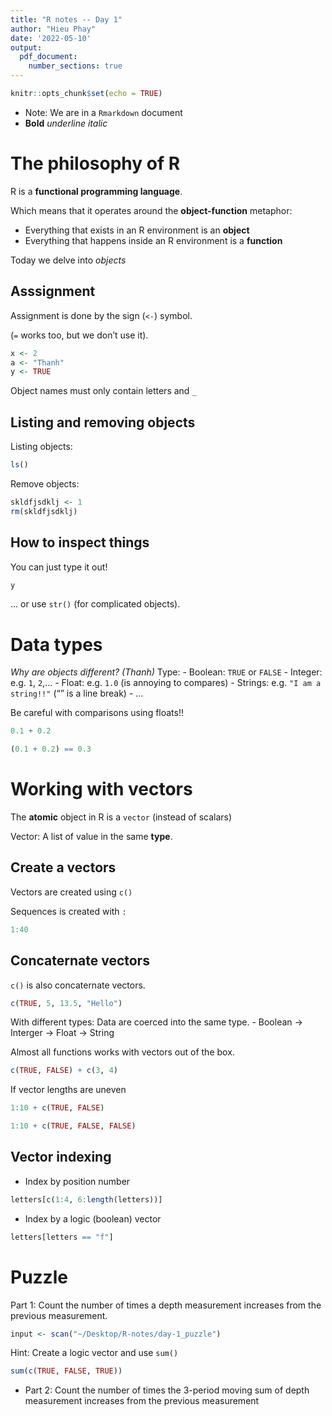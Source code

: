 ```yaml
---
title: "R notes -- Day 1"
author: "Hieu Phay"
date: '2022-05-10'
output: 
  pdf_document:
    number_sections: true
---
```


```r
knitr::opts_chunk$set(echo = TRUE)
```

- Note: We are in a `Rmarkdown` document
- **Bold** _underline_ *italic*

# The philosophy of R

R is a **functional programming language**.

Which means that it operates around the **object-function** metaphor:

- Everything that exists in an R environment is an **object**
- Everything that happens inside an R environment is a **function**

Today we delve into _objects_

## Asssignment
Assignment is done by the sign (`<-`) symbol. 

(`=` works too, but we don't use it).

```r
x <- 2
a <- "Thanh"
y <- TRUE
```

Object names must only contain letters and `_`

## Listing and removing objects
Listing objects:

```r
ls()
```
Remove objects:

```r
skldfjsdklj <- 1
rm(skldfjsdklj)
```


## How to inspect things

You can just type it out!

```r
y
```
... or use `str()` (for complicated objects).


# Data types


_Why are objects different? (Thanh)_
Type:
- Boolean: `TRUE` or `FALSE`
- Integer: e.g. `1`, `2`,...
- Float: e.g. `1.0` (is annoying to compares)
- Strings: e.g. `"I am a string!!"` ("\n" is a line break)
- ...


Be careful with comparisons using floats!!

```r
0.1 + 0.2
```

```r
(0.1 + 0.2) == 0.3
```


# Working with vectors

The **atomic** object in R is a `vector` (instead of scalars)

Vector: A list of value in the same **type**.

## Create a vectors

Vectors are created using `c()`

Sequences is created with `:`

```r
1:40
```

## Concaternate vectors

`c()` is also concaternate vectors.

```r
c(TRUE, 5, 13.5, "Hello")
```
With different types: Data are coerced into the same type.
- Boolean -> Interger -> Float -> String

Almost all functions works with vectors out of the box.

```r
c(TRUE, FALSE) + c(3, 4)
```
If vector lengths are uneven

```r
1:10 + c(TRUE, FALSE)
```

```r
1:10 + c(TRUE, FALSE, FALSE)
```

## Vector indexing

- Index by position number

```r
letters[c(1:4, 6:length(letters))]
```
- Index by a logic (boolean) vector

```r
letters[letters == "f"]
```

# Puzzle

Part 1: Count the number of times a depth measurement increases from the previous measurement.

```r
input <- scan("~/Desktop/R-notes/day-1_puzzle") 
```
Hint: Create a logic vector and use `sum()`

```r
sum(c(TRUE, FALSE, TRUE))
```

- Part 2: Count the number of times the 3-period moving sum of depth measurement increases from the previous measurement
